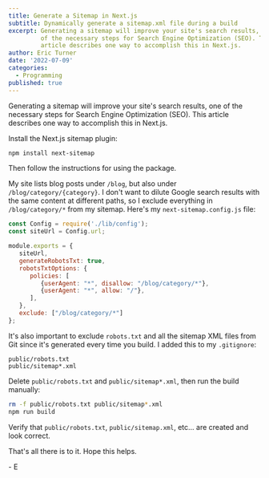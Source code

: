 ```yaml
---
title: Generate a Sitemap in Next.js
subtitle: Dynamically generate a sitemap.xml file during a build
excerpt: Generating a sitemap will improve your site's search results, one
         of the necessary steps for Search Engine Optimization (SEO). This
         article describes one way to accomplish this in Next.js.
author: Eric Turner
date: '2022-07-09'
categories:
  - Programming
published: true
---
```


Generating a sitemap will improve your site's search results, one
of the necessary steps for Search Engine Optimization (SEO). This
article describes one way to accomplish this in Next.js.

Install the Next.js sitemap plugin:

```bash
npm install next-sitemap
```

Then follow the <ExternalLink href="https://www.npmjs.com/package/next-sitemap">instructions for using the package</ExternalLink>.

My site lists blog posts under `/blog`, but also under `/blog/category/{category}`. I don't
want to dilute Google search results with the same content at different paths, so I exclude everything in `/blog/category/*`
from my sitemap. Here's my `next-sitemap.config.js` file:

```jsx
const Config = require('./lib/config');
const siteUrl = Config.url;

module.exports = {
   siteUrl,
   generateRobotsTxt: true,
   robotsTxtOptions: {
      policies: [
         {userAgent: "*", disallow: "/blog/category/*"},
         {userAgent: "*", allow: "/"},
      ],
   },
   exclude: ["/blog/category/*"]
};
```
It's also important to exclude `robots.txt` and all the sitemap XML files from Git since
it's generated every time you build. I added this to my `.gitignore`:

```gitignore
public/robots.txt
public/sitemap*.xml
```

Delete `public/robots.txt` and `public/sitemap*.xml`, then run the build manually:

```bash
rm -f public/robots.txt public/sitemap*.xml
npm run build
```

Verify that `public/robots.txt`, `public/sitemap.xml`, etc... are created and look correct.

That's all there is to it. Hope this helps.

\- E